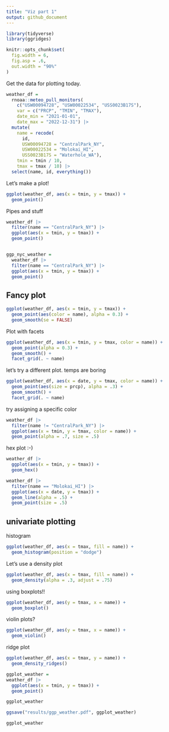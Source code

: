 ```yaml
---
title: "Viz part 1"
output: github_document
---
```


```r
library(tidyverse)
library(ggridges)

knitr::opts_chunk$set(
  fig.width = 6,
  fig.asp = .6,
  out.width = "90%"
)
```

Get the data for plotting today.

```r
weather_df = 
  rnoaa::meteo_pull_monitors(
    c("USW00094728", "USW00022534", "USS0023B17S"),
    var = c("PRCP", "TMIN", "TMAX"), 
    date_min = "2021-01-01",
    date_max = "2022-12-31") |>
  mutate(
    name = recode(
      id, 
      USW00094728 = "CentralPark_NY", 
      USW00022534 = "Molokai_HI",
      USS0023B17S = "Waterhole_WA"),
    tmin = tmin / 10,
    tmax = tmax / 10) |>
  select(name, id, everything())
```


Let's make a plot!

```r
ggplot(weather_df, aes(x = tmin, y = tmax)) +
  geom_point()
```

Pipes and stuff

```r
weather_df |> 
  filter(name == "CentralPark_NY") |> 
  ggplot(aes(x = tmin, y = tmax)) +
  geom_point()


ggp_nyc_weather =
  weather_df |> 
  filter(name == "CentralPark_NY") |> 
  ggplot(aes(x = tmin, y = tmax)) +
  geom_point()
```

## Fancy plot

```r
ggplot(weather_df, aes(x = tmin, y = tmax)) +
  geom_point(aes(color = name), alpha = 0.3) +
  geom_smooth(se = FALSE)
```

Plot with facets

```r
ggplot(weather_df, aes(x = tmin, y = tmax, color = name)) +
  geom_point(alpha = 0.3) +
  geom_smooth() +
  facet_grid(. ~ name)
```

let's try a different plot. temps are boring

```r
ggplot(weather_df, aes(x = date, y = tmax, color = name)) +
  geom_point(aes(size = prcp), alpha = .3) +
  geom_smooth() +
  facet_grid(. ~ name)
```


try assigning a specific color

```r
weather_df |> 
  filter(name != "CentralPark_NY") |> 
  ggplot(aes(x = tmin, y = tmax, color = name)) +
  geom_point(alpha = .7, size = .5)
```


hex plot :-)

```r
weather_df |> 
  ggplot(aes(x = tmin, y = tmax)) +
  geom_hex()
```

```r
weather_df |> 
  filter(name == "Molokai_HI") |> 
  ggplot(aes(x = date, y = tmax)) +
  geom_line(alpha = .5) +
  geom_point(size = .5)
```



## univariate plotting

histogram

```r
ggplot(weather_df, aes(x = tmax, fill = name)) +
  geom_histogram(position = "dodge")
```

Let's use a density plot

```r
ggplot(weather_df, aes(x = tmax, fill = name)) +
  geom_density(alpha = .3, adjust = .75)
```


using boxplots!!

```r
ggplot(weather_df, aes(y = tmax, x = name)) +
  geom_boxplot()
```

violin plots?

```r
ggplot(weather_df, aes(y = tmax, x = name)) +
  geom_violin()
```

ridge plot

```r
ggplot(weather_df, aes(x = tmax, y = name)) +
  geom_density_ridges()
```





```r
ggplot_weather = 
weather_df |> 
  ggplot(aes(x = tmin, y = tmax)) +
  geom_point()

ggplot_weather

ggsave("results/ggp_weather.pdf", ggplot_weather)
```


```r
ggplot_weather
```

